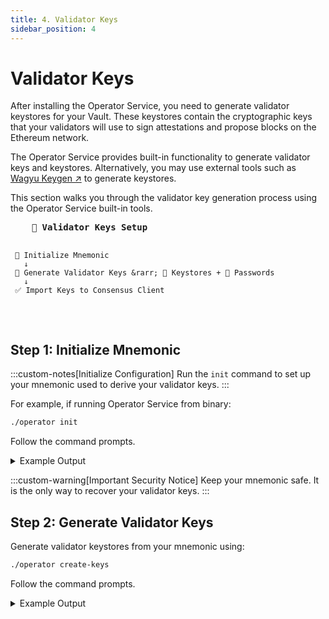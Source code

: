 ```yaml
---
title: 4. Validator Keys
sidebar_position: 4
---
```



# Validator Keys

After installing the Operator Service, you need to generate validator keystores for your Vault. These keystores contain the cryptographic keys that your validators will use to sign attestations and propose blocks on the Ethereum network.

The Operator Service provides built-in functionality to generate validator keys and keystores.
Alternatively, you may use external tools such as [Wagyu Keygen ↗](https://github.com/stake-house/wagyu-key-gen) to generate keystores.

This section walks you through the validator key generation process using the Operator Service built-in tools.

<div style={{textAlign: 'center', margin: '2rem 0'}}>
  <pre style={{
    display: 'inline-block',
    textAlign: 'left',
    background: 'var(--ifm-color-emphasis-200)',
    color: 'var(--ifm-color-primary)',
    padding: '2rem',
    borderRadius: '12px',
    fontSize: '14px',
    fontFamily: 'Monaco, monospace',
    boxShadow: '0 10px 30px rgba(1,137,112,0.2)',
    lineHeight: '1.8'
  }}>
    <strong style={{fontSize: '16px', borderBottom: '2px solid #018970', paddingBottom: '0.5rem', display: 'inline-block', marginBottom: '1rem'}}>🔑 Validator Keys Setup</strong>

     📝 Initialize Mnemonic
       ↓
     🔐 Generate Validator Keys &rarr; 📁 Keystores + 🔑 Passwords
       ↓
     ✅ Import Keys to Consensus Client
  </pre>
</div>

## Step 1: Initialize Mnemonic

:::custom-notes[Initialize Configuration]
  Run the `init` command to set up your mnemonic used to derive your validator keys.
:::

For example, if running Operator Service from binary:

```bash
./operator init
```

Follow the command prompts.

<details className="custom-details">
<summary>Example Output</summary>

```
Enter the network name (mainnet, hoodi, gnosis, chiado) [mainnet]:
Enter your vault address: 0xF82f6E46d0d0a9536b9CA4bc480372EeaFcd9E6c
Choose your mnemonic language (chinese_simplified, chinese_traditional, czech, english, italian, korean, portuguese, spanish) [english]:

This is your seed phrase. Write it down and store it safely, it is the ONLY way to recover your validator keys.

fish monster write banner tired laptop slender ...

Press any key when you have written down your mnemonic.

Please type your mnemonic (separated by spaces) to confirm you have written it down

: fish monster write banner tired laptop slender ...

done.
Successfully initialized configuration for StakeWise operator
```

</details>

:::custom-warning[Important Security Notice]
  Keep your mnemonic safe. It is the only way to recover your validator keys.
:::

## Step 2: Generate Validator Keys

Generate validator keystores from your mnemonic using:

```bash
./operator create-keys
```

Follow the command prompts.

<details className="custom-details">
<summary>Example Output</summary>
```

Enter the number of the validator keys to generate: 3
Enter the mnemonic for generating the validator keys: fish monster write banner tired laptop slender ...
Enter the vault address: 0xF82f6E46d0d0a9536b9CA4bc480372EeaFcd9E6
Creating validator keys:		  [####################################]  3/3
Exporting validator keystores		  [####################################]  3/3

Done. Generated 3 keys for StakeWise operator.
Keystores saved to ~/.stakewise/0xf82f6e46d0d0a9536b9ca4bc480372eeafcd9e6c/keystores file
```
</details>

:::custom-notes[Keystore Locations]
  - Keystores are saved to `~/.stakewise/[vault address]/keystores`
  - **Default**: A single `password.txt` file contains the password for all generated keystores
  - **Per-keystore option**: Use the `--per-keystore` flag to generate individual password files for each keystore (e.g., `keystore-001.txt`, `keystore-002.txt`, etc.)
:::

:::custom-warning[Important]
  Protect your password files as carefully as your keystores — anyone with access to them can decrypt your keys. This applies to both the single `password.txt` file and individual per-keystore password files.
:::

You can always add more validator keys to your Vault. For that, you need to generate new validator keys.

## Step 3: Import Validator Keys

Upload your keystores into your validator client:

1. Locate your keystores in `~/.stakewise/[vault address]/keystores`
2. Follow your consensus client's guide for importing keys
3. Use the password from `password.txt` file
4. Start the validator client with attached validator keys.

:::custom-warning[Fee Recipient Configuration Required]
You must use the **"Block reward recipient"** address from the **"Details"** section on the Vault page as the `suggested-fee-recipient` in your validator client. An incorrect value will result in penalties for your Vault in the Smoothing Pool and will trigger a warning on the Vault page, alerting users to an invalid validator setup.
:::

## Alternative Key Management

Validator keystores don't need to be stored locally. You can instead use:

- **[Remote Signer →](./alternative-key-management/remote-signer)** - Sign deposit/exit messages via a remote signer
- **[HashiCorp Vault →](./alternative-key-management/hashicorp-vault)** - Load keys from a remote Vault instance
- **[API Mode →](./alternative-key-management/api-mode)** - Run Operator as API service with external key management

## Next Steps

With your validator keys generated and imported, continue to [Validators Manager →](validators-manager) to create your operator wallet and configure the necessary Vault permissions for validator management.
